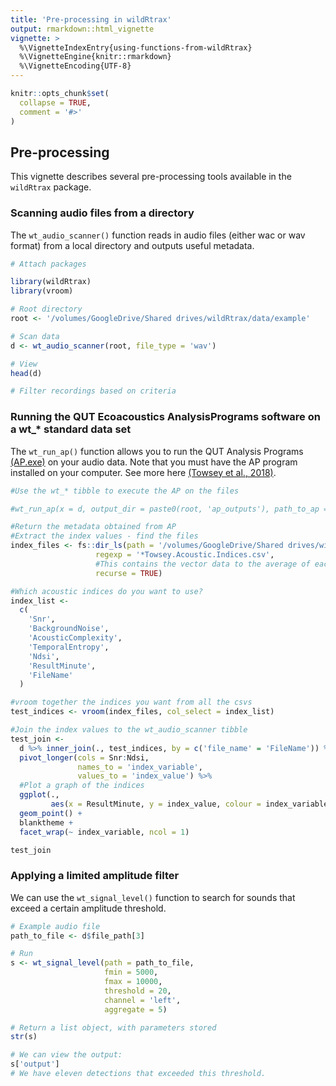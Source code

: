 ```yaml
---
title: 'Pre-processing in wildRtrax'
output: rmarkdown::html_vignette
vignette: >
  %\VignetteIndexEntry{using-functions-from-wildRtrax}
  %\VignetteEngine{knitr::rmarkdown}
  %\VignetteEncoding{UTF-8}
---
```


```r

knitr::opts_chunk$set(
  collapse = TRUE,
  comment = '#>'
)

```

## Pre-processing

This vignette describes several pre-processing tools available in the `wildRtrax` package. 

### Scanning audio files from a directory

The `wt_audio_scanner()` function reads in audio files (either wac or wav format) from a local directory and outputs useful metadata.


```r
# Attach packages

library(wildRtrax)
library(vroom)

```

```r
# Root directory
root <- '/volumes/GoogleDrive/Shared drives/wildRtrax/data/example'

# Scan data
d <- wt_audio_scanner(root, file_type = 'wav')

# View
head(d)

# Filter recordings based on criteria

```

### Running the QUT Ecoacoustics AnalysisPrograms software on a wt_* standard data set

The `wt_run_ap()` function allows you to run the QUT Analysis Programs [(AP.exe)](https://ap.qut.ecoacoustics.info/) on your audio data. Note that you must have the AP program installed on your computer. See more here [(Towsey et al., 2018)](https://researchoutput.csu.edu.au/ws/portalfiles/portal/28556441/28544328_Published_article.pdf). 

```r
#Use the wt_* tibble to execute the AP on the files

#wt_run_ap(x = d, output_dir = paste0(root, 'ap_outputs'), path_to_ap = '/volumes/GoogleDrive/Shared drives/wildRtrax/data/AP')

```

```r
#Return the metadata obtained from AP
#Extract the index values - find the files
index_files <- fs::dir_ls(path = '/volumes/GoogleDrive/Shared drives/wildRtrax/data/ap_example',
                   regexp = '*Towsey.Acoustic.Indices.csv',
                   #This contains the vector data to the average of each index
                   recurse = TRUE)

#Which acoustic indices do you want to use?
index_list <-
  c(
    'Snr',
    'BackgroundNoise',
    'AcousticComplexity',
    'TemporalEntropy',
    'Ndsi',
    'ResultMinute',
    'FileName'
  )

#vroom together the indices you want from all the csvs
test_indices <- vroom(index_files, col_select = index_list)

#Join the index values to the wt_audio_scanner tibble
test_join <-
  d %>% inner_join(., test_indices, by = c('file_name' = 'FileName')) %>%
  pivot_longer(cols = Snr:Ndsi,
               names_to = 'index_variable',
               values_to = 'index_value') %>%
  #Plot a graph of the indices
  ggplot(.,
         aes(x = ResultMinute, y = index_value, colour = index_variable)) +
  geom_point() +
  blanktheme +
  facet_wrap(~ index_variable, ncol = 1)

test_join
```

### Applying a limited amplitude filter

We can use the `wt_signal_level()` function to search for sounds that exceed a certain amplitude threshold. 

```r
# Example audio file
path_to_file <- d$file_path[3]

# Run
s <- wt_signal_level(path = path_to_file, 
                     fmin = 5000, 
                     fmax = 10000, 
                     threshold = 20, 
                     channel = 'left', 
                     aggregate = 5)

# Return a list object, with parameters stored
str(s)

# We can view the output:
s['output']
# We have eleven detections that exceeded this threshold.

```

